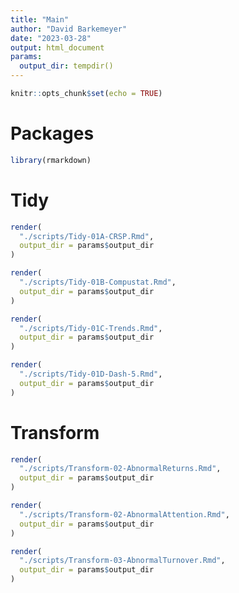 ```yaml
---
title: "Main"
author: "David Barkemeyer"
date: "2023-03-28"
output: html_document
params:
  output_dir: tempdir()
---
```


```r
knitr::opts_chunk$set(echo = TRUE)
```

# Packages

```r
library(rmarkdown)
```

# Tidy

```r
render(
  "./scripts/Tidy-01A-CRSP.Rmd",
  output_dir = params$output_dir
)

render(
  "./scripts/Tidy-01B-Compustat.Rmd",
  output_dir = params$output_dir
)

render(
  "./scripts/Tidy-01C-Trends.Rmd",
  output_dir = params$output_dir
)

render(
  "./scripts/Tidy-01D-Dash-5.Rmd",
  output_dir = params$output_dir
)
```

# Transform

```r
render(
  "./scripts/Transform-02-AbnormalReturns.Rmd", 
  output_dir = params$output_dir
)

render(
  "./scripts/Transform-02-AbnormalAttention.Rmd", 
  output_dir = params$output_dir
)

render(
  "./scripts/Transform-03-AbnormalTurnover.Rmd", 
  output_dir = params$output_dir
)
```

